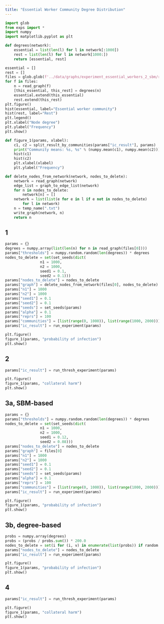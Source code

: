```yaml
---
title: "Essential Worker Community Degree Distribution"
---
```


```python
import glob
from exps import *
import numpy
import matplotlib.pyplot as plt

def degrees(network):
    essential = list(len(l) for l in network[:1000])
    rest = list(len(l) for l in network[1000:])
    return [essential, rest]

essential = []
rest = []
files = glob.glob(f'../data/graphs/experiment_essential_workers_2_sbm/run_1/twocommunities_edgelist.txt')
for f in files:
    n = read_graph(f)
    [this_essential, this_rest] = degrees(n)
    essential.extend(this_essential)
    rest.extend(this_rest)
plt.figure()
hist(essential, label="Essential worker community")
hist(rest, label="Rest")
plt.legend()
plt.xlabel("Node degree")
plt.ylabel("Frequency")
plt.show()

def figure_1(params, xlabel):
    c1, c2 = split_result_by_communities(params["ic_result"], params)
    print("Community means: %s, %s" % (numpy.mean(c1), numpy.mean(c2)))
    hist(c1)
    hist(c2)
    plt.xlabel(xlabel)
    plt.ylabel("Frequency")

def delete_nodes_from_network(network, nodes_to_delete):
    network = read_graph(network)
    edge_list = graph_to_edge_list(network)
    for n in nodes_to_delete:
        network[n] = []
    network = list(list(e for e in l if e not in nodes_to_delete)
        for l in network)
    n = temp_name(".txt")
    write_graph(network, n)
    return n

```

## 1

```python
params = {}
degrees = numpy.array(list(len(n) for n in read_graph(files[0])))
params["thresholds"] = numpy.random.random(len(degrees)) * degrees
nodes_to_delete = set(set_seeds(dict(
                n1 = 1000,
                n2 = 1000,
                seed1 = 0.1,
                seed2 = 0.1)))
params["nodes_to_delete"] = nodes_to_delete
params["graph"] = delete_nodes_from_network(files[0], nodes_to_delete)
params["n1"] = 1000
params["n2"] = 1000
params["seed1"] = 0.1
params["seed2"] = 0.1
params["seeds"] = set_seeds(params)
params["alpha"] = 0.1
params["reprs"] = 100
params["communities"] = [list(range(0, 1000)), list(range(1000, 2000))]
params["ic_result"] = run_experiment(params)

plt.figure()
figure_1(params, "probability of infection")
plt.show()
```

## 2

```python
params["ic_result"] = run_thresh_experiment(params)

plt.figure()
figure_1(params, "collateral harm")
plt.show()
```

## 3a, SBM-based

```python
params = {}
params["thresholds"] = numpy.random.random(len(degrees)) * degrees
nodes_to_delete = set(set_seeds(dict(
                n1 = 1000,
                n2 = 1000,
                seed1 = 0.12,
                seed2 = 0.08)))
params["nodes_to_delete"] = nodes_to_delete
params["graph"] = files[0]
params["n1"] = 1000
params["n2"] = 1000
params["seed1"] = 0.1
params["seed2"] = 0.1
params["seeds"] = set_seeds(params)
params["alpha"] = 0.1
params["reprs"] = 100
params["communities"] = [list(range(0, 1000)), list(range(1000, 2000))]
params["ic_result"] = run_experiment(params)

plt.figure()
figure_1(params, "probability of infection")
plt.show()
```

## 3b, degree-based

```python
probs = numpy.array(degrees)
probs = (probs / probs.sum()) * 200.0
nodes_to_delete = set(i for (i, v) in enumerate(list(probs)) if random.random() < v)
params["nodes_to_delete"] = nodes_to_delete
params["ic_result"] = run_experiment(params)

plt.figure()
figure_1(params, "probability of infection")
plt.show()
```

## 4

```python
params["ic_result"] = run_thresh_experiment(params)

plt.figure()
figure_1(params, "collateral harm")
plt.show()
```
